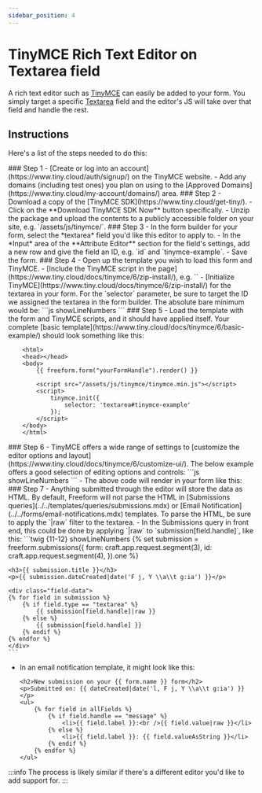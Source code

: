 ```yaml
---
sidebar_position: 4
---
```




# TinyMCE Rich Text Editor on Textarea field

A rich text editor such as [TinyMCE](https://www.tiny.cloud/tinymce/) can easily be added to your form. You simply target a specific [Textarea](../../forms/fields/#textarea) field and the editor's JS will take over that field and handle the rest.

## Instructions

Here's a list of the steps needed to do this:

<VerticalStepWrapper>
<StepMarkdown>
### Step 1
- [Create or log into an account](https://www.tiny.cloud/auth/signup/) on the TinyMCE website.
- Add any domains (including test ones) you plan on using to the [Approved Domains](https://www.tiny.cloud/my-account/domains/) area.

</StepMarkdown>
<StepMarkdown>
### Step 2
- Download a copy of the [TinyMCE SDK](https://www.tiny.cloud/get-tiny/).
- Click on the **Download TinyMCE SDK Now** button specifically.
- Unzip the package and upload the contents to a publicly accessible folder on your site, e.g. `/assets/js/tinymce/`.

</StepMarkdown>
<StepMarkdown>
### Step 3
- In the form builder for your form, select the *textarea* field you'd like this editor to apply to.
- In the *Input* area of the **Attribute Editor** section for the field's settings, add a new row and give the field an ID, e.g. `id` and `tinymce-example`.
<Photo img={TinymceBuilderPhoto} alt="Tiny MCE Builder" />
- Save the form.

</StepMarkdown>
<StepMarkdown>
### Step 4
- Open up the template you wish to load this form and TinyMCE.
- [Include the TinyMCE script in the page](https://www.tiny.cloud/docs/tinymce/6/zip-install/), e.g. `<script src="/assets/js/tinymce/tinymce.min.js"></script>`
- [Initialize TinyMCE](https://www.tiny.cloud/docs/tinymce/6/zip-install/) for the textarea in your form. For the `selector` parameter, be sure to target the ID we assigned the textarea in the form builder. The absolute bare minimum would be:
    ```js showLineNumbers
    <script>
        tinymce.init({
            selector: 'textarea#tinymce-example'
        });
    </script>
    ```

</StepMarkdown>
<StepMarkdown>
### Step 5
- Load the template with the form and TinyMCE scripts, and it should have applied itself. Your complete [basic template](https://www.tiny.cloud/docs/tinymce/6/basic-example/) should look something like this:

```twig showLineNumbers
    <html>
    <head></head>
    <body>
        {{ freeform.form("yourFormHandle").render() }}

        <script src="/assets/js/tinymce/tinymce.min.js"></script>
        <script>
            tinymce.init({
                selector: 'textarea#tinymce-example'
            });
        </script>
    </body>
    </html>
```

</StepMarkdown>
<StepMarkdown>
### Step 6
- TinyMCE offers a wide range of settings to [customize the editor options and layout](https://www.tiny.cloud/docs/tinymce/6/customize-ui/). The below example offers a good selection of editing options and controls:
    ```js showLineNumbers
    <script>
        tinymce.init({
            toolbar_location: 'top',
            menubar: false,
            statusbar: false,
            selector: 'textarea#tinymce-example',
            height: 500,
            plugins: [
                'advlist', 'autolink', 'lists', 'link', 'image', 'charmap', 'preview',
                'anchor', 'searchreplace', 'visualblocks', 'code', 'fullscreen',
                'insertdatetime', 'media', 'table', 'help', 'wordcount'
            ],
            toolbar: 'undo redo | blocks | ' +
                'bold italic forecolor | alignleft aligncenter ' +
                'alignright alignjustify | bullist numlist | ' +
                'link image | ' +
                'removeformat code | help',
            content_style: 'body { font-family:Helvetica,Arial,sans-serif; font-size:16px }'
        });
    </script>
    ```
- The above code will render in your form like this:

<Photo img={TinymcePreviewPhoto} alt="Tiny MCE Preview" />

</StepMarkdown>
<StepMarkdown>
### Step 7
- Anything submitted through the editor will store the data as HTML. By default, Freeform will not parse the HTML in [Submissions queries](../../templates/queries/submissions.mdx) or [Email Notification](../../forms/email-notifications.mdx) templates. To parse the HTML, be sure to apply the `|raw` filter to the textarea.
- In the Submissions query in front end, this could be done by applying `|raw` to `submission[field.handle]`, like this:
    ```twig {11-12} showLineNumbers
    {% set submission = freeform.submissions({
        form: craft.app.request.segment(3),
        id: craft.app.request.segment(4),
    }).one %}

    <h3>{{ submission.title }}</h3>
    <p>{{ submission.dateCreated|date('F j, Y \\a\\t g:ia') }}</p>

    <div class="field-data">
    {% for field in submission %}
        {% if field.type == "textarea" %}
            {{ submission[field.handle]|raw }}
        {% else %}
            {{ submission[field.handle] }}
        {% endif %}
    {% endfor %}
    </div>
    ```

- In an email notification template, it might look like this:
  ```twig {5-6} showLineNumbers
  <h2>New submission on your {{ form.name }} form</h2>
  <p>Submitted on: {{ dateCreated|date('l, F j, Y \\a\\t g:ia') }}</p>
  <ul>
      {% for field in allFields %}
          {% if field.handle == "message" %}
              <li>{{ field.label }}:<br />{{ field.value|raw }}</li>
          {% else %}
              <li>{{ field.label }}: {{ field.valueAsString }}</li>
          {% endif %}
      {% endfor %}
  </ul>
  ```

</StepMarkdown>

</VerticalStepWrapper>

:::info
The process is likely similar if there's a different editor you'd like to add support for.
:::
